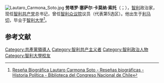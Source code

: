 [[File:Lautaro_Carmona_Soto.jpg|thumb]]
'''劳塔罗·塞萨尔·卡莫纳·索托'''（{{lang-es|Lautaro César Carmona Soto}}；{{bd|1952年|4月26日}}），[[智利|智利]]政治家，现任[[智利共产党|智利共产党]]总书记，曾任[[智利众议院|智利众议院]]议员（代表第5选区）。他出生于[[利马切|利马切]]，毕业于[[智利大学|智利大学]]<ref>[https://www.bcn.cl/historiapolitica/resenas_parlamentarias/wiki/Lautaro_Carmona_Soto Reseña Biográfica Lautaro Carmona Soto - Reseñas biográficas - Historia Política - Biblioteca del Congreso Nacional de Chile]</ref>。

== 参考文献 ==
{{reflist}}

[[Category:共產黨領導人|Category:共產黨領導人]]
[[Category:智利共产主义者|Category:智利共产主义者]]
[[Category:智利政治人物|Category:智利政治人物]]
[[Category:智利大學校友|Category:智利大學校友]]